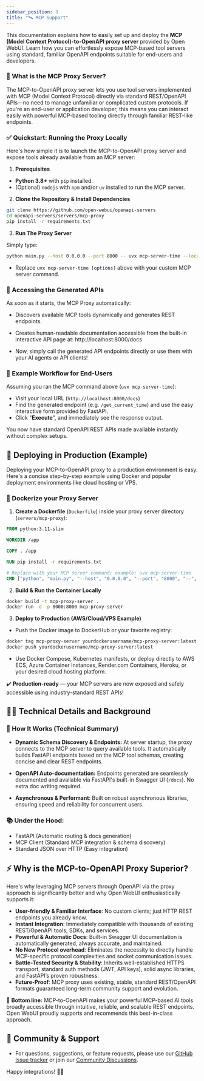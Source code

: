 ```yaml
---
sidebar_position: 3
title: "🛰️ MCP Support"
---
```


This documentation explains how to easily set up and deploy the **MCP (Model Context Protocol)-to-OpenAPI proxy server** provided by Open WebUI. Learn how you can effortlessly expose MCP-based tool servers using standard, familiar OpenAPI endpoints suitable for end-users and developers.

### 📌 What is the MCP Proxy Server?

The MCP-to-OpenAPI proxy server lets you use tool servers implemented with MCP (Model Context Protocol) directly via standard REST/OpenAPI APIs—no need to manage unfamiliar or complicated custom protocols. If you're an end-user or application developer, this means you can interact easily with powerful MCP-based tooling directly through familiar REST-like endpoints.

### ✅ Quickstart: Running the Proxy Locally

Here's how simple it is to launch the MCP-to-OpenAPI proxy server and expose tools already available from an MCP server:

1. **Prerequisites**

- **Python 3.8+** with `pip` installed.
- (Optional) `nodejs` with `npm` and/or `uv` installed to run the MCP server.

2. **Clone the Repository & Install Dependencies**

```bash
git clone https://github.com/open-webui/openapi-servers
cd openapi-servers/servers/mcp-proxy
pip install -r requirements.txt
```

3. **Run The Proxy Server**

Simply type:

```bash
python main.py --host 0.0.0.0 --port 8000 -- uvx mcp-server-time --local-timezone=America/New_York
```

- Replace `uvx mcp-server-time [options]` above with your custom MCP server command.

### 🚀 Accessing the Generated APIs

As soon as it starts, the MCP Proxy automatically:

- Discovers available MCP tools dynamically and generates REST endpoints.
- Creates human-readable documentation accessible from the built-in interactive API page at: http://localhost:8000/docs

- Now, simply call the generated API endpoints directly or use them with your AI agents or API clients!

### 📖 Example Workflow for End-Users

Assuming you ran the MCP command above (`uvx mcp-server-time`):

- Visit your local URL (`http://localhost:8000/docs`)
- Find the generated endpoint (e.g. `/get_current_time`) and use the easy interactive form provided by FastAPI.
- Click "**Execute**", and immediately see the response output.

You now have standard OpenAPI REST APIs made available instantly without complex setups.


## 🚀 Deploying in Production (Example)

Deploying your MCP-to-OpenAPI proxy to a production environment is easy. Here's a concise step-by-step example using Docker and popular deployment environments like cloud hosting or VPS.

### 🐳 Dockerize your Proxy Server

1. **Create a Dockerfile** (`Dockerfile`) inside your proxy server directory (`servers/mcp-proxy`):

```dockerfile
FROM python:3.11-slim

WORKDIR /app

COPY . /app

RUN pip install -r requirements.txt

# Replace with your MCP server command; example: uvx mcp-server-time
CMD ["python", "main.py", "--host", "0.0.0.0", "--port", "8000", "--", "uvx", "mcp-server-time", "--local-timezone=America/New_York"]
```

2. **Build & Run the Container Locally**

```bash
docker build -t mcp-proxy-server .
docker run -d -p 8000:8000 mcp-proxy-server
```

3. **Deploy to Production (AWS/Cloud/VPS Example)**

- Push the Docker image to DockerHub or your favorite registry:
```bash
docker tag mcp-proxy-server yourdockerusername/mcp-proxy-server:latest
docker push yourdockerusername/mcp-proxy-server:latest
```

- Use Docker Compose, Kubernetes manifests, or deploy directly to AWS ECS, Azure Container Instances, Render.com Containers, Heroku, or your desired cloud hosting platform.

✔️ **Production-ready** — your MCP servers are now exposed and safely accessible using industry-standard REST APIs!

## 🧑‍💻 Technical Details and Background 

### 🍃 How It Works (Technical Summary)

- **Dynamic Schema Discovery & Endpoints:** At server startup, the proxy connects to the MCP server to query available tools. It automatically builds FastAPI endpoints based on the MCP tool schemas, creating concise and clear REST endpoints.

- **OpenAPI Auto-documentation:** Endpoints generated are seamlessly documented and available via FastAPI's built-in Swagger UI (`/docs`). No extra doc writing required.

- **Asynchronous & Performant**: Built on robust asynchronous libraries, ensuring speed and reliability for concurrent users.

### 📚 Under the Hood:

- FastAPI (Automatic routing & docs generation)
- MCP Client (Standard MCP integration & schema discovery)
- Standard JSON over HTTP (Easy integration)

## ⚡️ Why is the MCP-to-OpenAPI Proxy Superior?

Here's why leveraging MCP servers through OpenAPI via the proxy approach is significantly better and why Open WebUI enthusiastically supports it:

- **User-friendly & Familiar Interface**: No custom clients; just HTTP REST endpoints you already know. 
- **Instant Integration**: Immediately compatible with thousands of existing REST/OpenAPI tools, SDKs, and services.
- **Powerful & Automatic Docs**: Built-in Swagger UI documentation is automatically generated, always accurate, and maintained.
- **No New Protocol overhead**: Eliminates the necessity to directly handle MCP-specific protocol complexities and socket communication issues.
- **Battle-Tested Security & Stability**: Inherits well-established HTTPS transport, standard auth methods (JWT, API keys), solid async libraries, and FastAPI’s proven robustness.
- **Future-Proof**: MCP proxy uses existing, stable, standard REST/OpenAPI formats guaranteed long-term community support and evolution.

🌟 **Bottom line:** MCP-to-OpenAPI makes your powerful MCP-based AI tools broadly accessible through intuitive, reliable, and scalable REST endpoints. Open WebUI proudly supports and recommends this best-in-class approach.


## 📢 Community & Support

- For questions, suggestions, or feature requests, please use our [GitHub Issue tracker](https://github.com/open-webui/openapi-servers/issues) or join our [Community Discussions](https://github.com/open-webui/openapi-servers/discussions).

Happy integrations! 🌟🚀